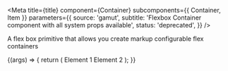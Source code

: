 

<Meta
  title={title}
  component={Container}
  subcomponents={{ Container, Item }}
  parameters={{
    source: 'gamut',
    subtitle: 'Flexbox Container component with all system props available',
    status: 'deprecated',
  }}
/>

A flex box primitive that allows you create markup configurable flex containers

<Canvas>
  <Story name="Flex Container">
    {(args) => {
      return (
        <Container {...defaultGridProps} {...args}>
          <ExampleBox>Element 1</ExampleBox>
          <ExampleBox>Element 2</ExampleBox>
        </Container>
      );
    }}
  </Story>
</Canvas>

<Props story="Flex Container" />
